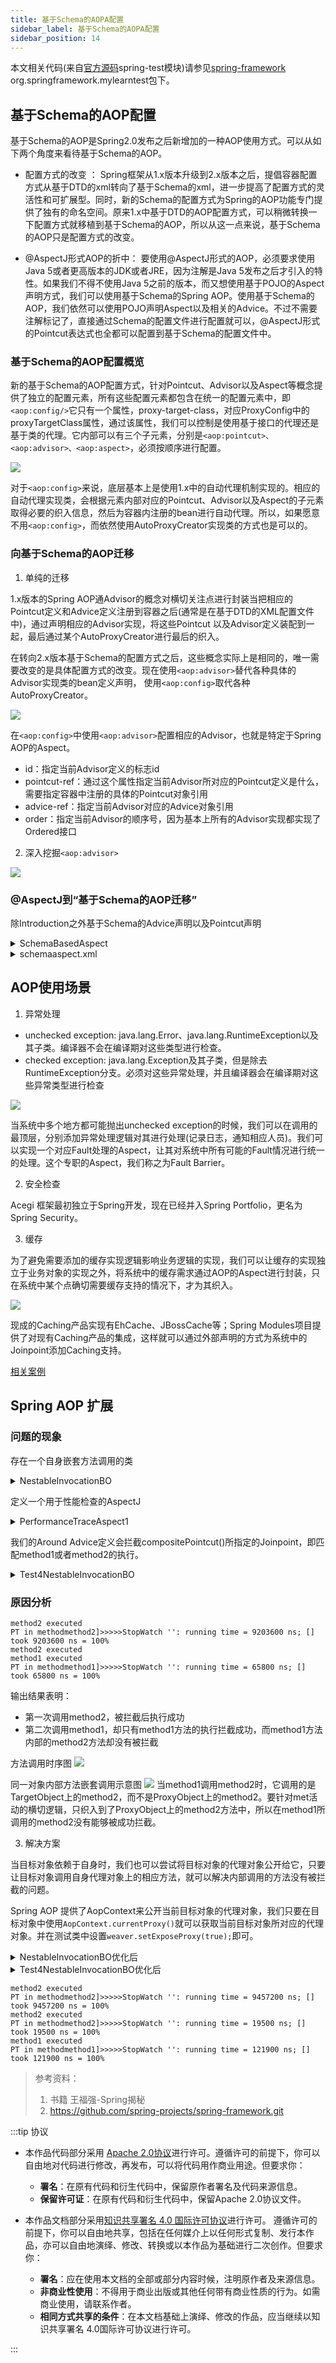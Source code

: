 ```yaml
---
title: 基于Schema的AOPA配置
sidebar_label: 基于Schema的AOPA配置
sidebar_position: 14
---
```


本文相关代码(来自[官方源码](https://github.com/spring-projects/spring-framework.git "官方源码")spring-test模块)请参见[spring-framework](https://github.com/Halcyon666/spring-framework-modified/tree/main/spring-test) org.springframework.mylearntest包下。

## 基于Schema的AOP配置

基于Schema的AOP是Spring2.0发布之后新增加的一种AOP使用方式。可以从如下两个角度来看待基于Schema的AOP。

-   配置方式的改变 ： Spring框架从1.x版本升级到2.x版本之后，提倡容器配置方式从基于DTD的xml转向了基于Schema的xml，进一步提高了配置方式的灵活性和可扩展型。同时，新的Schema的配置方式为Spring的AOP功能专门提供了独有的命名空间。原来1.x中基于DTD的AOP配置方式，可以稍微转换一下配置方式就移植到基于Schema的AOP，所以从这一点来说，基于Schema的AOP只是配置方式的改变。

-   @AspectJ形式AOP的折中： 要使用@AspectJ形式的AOP，必须要求使用Java 5或者更高版本的JDK或者JRE，因为注解是Java 5发布之后才引入的特性。如果我们不得不使用Java 5之前的版本，而又想使用基于POJO的Aspect声明方式，我们可以使用基于Schema的Spring AOP。使用基于Schema的AOP，我们依然可以使用POJO声明Aspect以及相关的Advice。不过不需要注解标记了，直接通过Schema的配置文件进行配置就可以，@AspectJ形式的Pointcut表达式也全都可以配置到基于Schema的配置文件中。

### 基于Schema的AOP配置概览

新的基于Schema的AOP配置方式，针对Pointcut、Advisor以及Aspect等概念提供了独立的配置元素，所有这些配置元素都包含在统一的配置元素中，即`<aop:config/>`它只有一个属性，proxy-target-class，对应ProxyConfig中的proxyTargetClass属性，通过该属性，我们可以控制是使用基于接口的代理还是基于类的代理。它内部可以有三个子元素，分别是`<aop:pointcut>、<aop:advisor>、<aop:aspect>`，必须按顺序进行配置。

![](https://s2.loli.net/2023/07/15/eRbMPO3Cwx1XEyL.png)

对于`<aop:config>`来说，底层基本上是使用1.x中的自动代理机制实现的。相应的自动代理实现类，会根据元素内部对应的Pointcut、Advisor以及Aspect的子元素取得必要的织入信息，然后为容器内注册的bean进行自动代理。所以，如果愿意不用`<aop:config>`，而依然使用AutoProxyCreator实现类的方式也是可以的。

### 向基于Schema的AOP迁移

1.  单纯的迁移

1.x版本的Spring AOP通Advisor的概念对横切关注点进行封装当把相应的Pointcut定义和Advice定义注册到容器之后(通常是在基于DTD的XML配置文件中)，通过声明相应的Advisor实现，将这些Pointcut
以及Advisor定义装配到一起，最后通过某个AutoProxyCreator进行最后的织入。

在转向2.x版本基于Schema的配置方式之后，这些概念实际上是相同的，唯一需要改变的是具体配置方式的改变。现在使用`<aop:advisor>`替代各种具体的Advisor实现类的bean定义声明，
使用`<aop:config>`取代各种AutoProxyCreator。

![](https://s2.loli.net/2023/07/15/HgJbXV8t4Ple9qZ.png)

在`<aop:config>`中使用`<aop:advisor>`配置相应的Advisor，也就是特定于Spring AOP的Aspect。

-   id：指定当前Advisor定义的标志id
-   pointcut-ref：通过这个属性指定当前Advisor所对应的Pointcut定义是什么，需要指定容器中注册的具体的Pointcut对象引用
-   advice-ref：指定当前Advisor对应的Advice对象引用
-   order：指定当前Advisor的顺序号，因为基本上所有的Advisor实现都实现了Ordered接口

2.  深入挖掘`<aop:advisor>`

![](https://s2.loli.net/2023/07/15/ICXHBAMW3c7z61Y.png)

### @AspectJ到“基于Schema的AOP迁移”

除Introduction之外基于Schema的Advice声明以及Pointcut声明

<details>
	<summary>SchemaBasedAspect</summary>

```java
package org.springframework.mylearntest.aop2.schemaapsect;

import org.apache.commons.lang3.exception.ExceptionUtils;
import org.apache.commons.logging.Log;
import org.apache.commons.logging.LogFactory;
import org.aspectj.lang.JoinPoint;
import org.aspectj.lang.ProceedingJoinPoint;
import org.springframework.util.StopWatch;

/**
 * @Author: WhaleFall541
 * @Date: 2020/8/12 21:33
 */
public class SchemaBasedAspect {
	public void method1() {}
	public void method2() {}

	private  final Log logger = LogFactory.getLog(SchemaBasedAspect.class);

	public void doBefore(JoinPoint jp) {
		if (logger.isInfoEnabled()) {
			logger.info("before method {" + jp.getSignature().getName()+"} execution");
		}
	}

	public void doAfterReturning(JoinPoint jp, Object retValue) {
		if (logger.isInfoEnabled()) {
			logger.info("before method {" + jp.getSignature().getName()+"} execution");
			logger.info("with return value: " + retValue);
		}
	}

	public void doAfterThrowing(RuntimeException e) {
		logger.error(ExceptionUtils.getStackTrace(e));
	}

	public void doAfter() {
		logger.warn("release system resources ,etc.");
	}

	// NOTE：第一个参数必须为ProceedingJoinPoint
	public Object doAround(ProceedingJoinPoint pjp) throws Throwable {
		StopWatch watch = new StopWatch();
		try {
			watch.start();
			return pjp.proceed();
		} finally {
			watch.stop();
			if (logger.isInfoEnabled()) {
				logger.info(watch);
			}
		}
	}
}
```

</details>

<details>
	<summary>schemaaspect.xml</summary>

```xml
<?xml version="1.0" encoding="UTF-8"?>
<beans xmlns="http://www.springframework.org/schema/beans"
	   xmlns:xsi="http://www.w3.org/2001/XMLSchema-instance"
	   xmlns:aop="http://www.springframework.org/schema/aop"
	   xsi:schemaLocation=
			   "http://www.springframework.org/schema/beans http://www.springframework.org/schema/beans/spring-beans-2.0.xsd

              	  http://www.springframework.org/schema/aop https://www.springframework.org/schema/aop/spring-aop.xsd">

	<aop:config>
		<aop:aspect id="myAspect" ref="schemaBasedAspect" order="2">
			<aop:pointcut id="privatePointcut" expression="execution(public void *.doSth())"/>
			<aop:before pointcut-ref="privatePointcut" method="doBefore"/>
			<aop:after-returning pointcut-ref="privatePointcut" method="doAfterReturning" returning="retValue"/>
			<aop:after-throwing pointcut-ref="privatePointcut" method="doAfterThrowing" throwing="e"/>
			<aop:after pointcut-ref="privatePointcut" method="doAfter"/>
			<aop:around pointcut-ref="privatePointcut" method="doAround"/>

			<!--			introduction
			types-matching 表示哪些目标对象进行Introduction逻辑织入
			implement-interface 指定新增加的Introduction行为的接口定义类型
			default-impl 指定新增加的Introduction行为的接口定义的默认实现类-->
			<aop:declare-parents types-matching="org.springframework.mylearntest.aop1.weaver.baseoninterface.MockTask"
								 implement-interface="org.springframework.mylearntest.aop1.weaver.proxyfactorybean.ICounter"
								 default-impl="org.springframework.mylearntest.aop1.weaver.proxyfactorybean.CounterImpl"/>
		</aop:aspect>
	</aop:config>


    <bean id="schemaBasedAspect" class="org.springframework.mylearntest.aop2.schemaapsect.SchemaBasedAspect"/>


</beans>
```

</details>

## AOP使用场景

1.  异常处理

-   unchecked exception: java.lang.Error、java.lang.RuntimeException以及其子类。编译器不会在编译期对这些类型进行检查。
-   checked exception: java.lang.Exception及其子类，但是除去RuntimeException分支。必须对这些异常处理，并且编译器会在编译期对这些异常类型进行检查

![](https://s2.loli.net/2023/07/15/bXHyAk8ZaFerdfB.png)

当系统中多个地方都可能抛出unchecked exception的时候，我们可以在调用的最顶层，分别添加异常处理逻辑对其进行处理(记录日志，通知相应人员)。我们可以实现一个对应Fault处理的Aspect，让其对系统中所有可能的Fault情况进行统一的处理。这个专职的Aspect，我们称之为Fault Barrier。

2.  安全检查

Acegi 框架最初独立于Spring开发，现在已经并入Spring Portfolio，更名为Spring Security。

3.  缓存

为了避免需要添加的缓存实现逻辑影响业务逻辑的实现，我们可以让缓存的实现独立于业务对象的实现之外，将系统中的缓存需求通过AOP的Aspect进行封装，只在系统中某个点确切需要缓存支持的情况下，才为其织入。

![](https://s2.loli.net/2023/07/15/dVmx8W5NDYSGL4g.png)

现成的Caching产品实现有EhCache、JBossCache等；Spring Modules项目提供了对现有Caching产品的集成，这样就可以通过外部声明的方式为系统中的Joinpoint添加Caching支持。

[相关案例](https://www.infoworld.com/article/2072722/extending-declarative-caching-services-for-spring.html)

## Spring AOP 扩展

### 问题的现象

存在一个自身嵌套方法调用的类

<details>
	<summary>NestableInvocationBO</summary>

```java
public class NestableInvocationBO {
    public void method1() {
        method2();
        System.out.println("method1 executed");
    }

    public void method2() {
        System.out.println("method2 executed");
    }
}
```

</details>

定义一个用于性能检查的AspectJ

<details>
	<summary>PerformanceTraceAspect1</summary>

```java
@Aspect
public class PerformanceTraceAspect1 {
    private final Log logger = LogFactory.getLog(PerformanceTraceAspect1.class);

    @Pointcut("execution(public void *.method1())")
    public void method1() {}

    @Pointcut("execution(public void *.method2())")
    public void method2() {}

    @Pointcut("method1() || method2()")
    public void compositePointcut() {}

    @Around("compositePointcut()")
    public Object performanceTrace(ProceedingJoinPoint pjp) throws Throwable {
        StopWatch watch = new StopWatch();
        try {
            watch.start();
            return pjp.proceed();
        } finally {
            watch.stop();
            System.out.println("PT in method" + pjp.getSignature().getName() + "]>>>>>" + watch.toString());
            if (logger.isInfoEnabled()) {
                logger.info("PT in method" + pjp.getSignature().getName() + "]>>>>>" + watch.toString());
            }
        }
    }
}
```

</details>

我们的Around Advice定义会拦截compositePointcut()所指定的Joinpoint，即匹配method1或者method2的执行。

<details>
	<summary>Test4NestableInvocationBO</summary>

```java
public class Test4NestableInvocationBO {
    public static void main(String[] args) {
        AspectJProxyFactory weaver = new AspectJProxyFactory(new NestableInvocationBO());
        weaver.setProxyTargetClass(true);
        weaver.addAspect(PerformanceTraceAspect1.class);
        Object proxy = weaver.getProxy();
        ((NestableInvocationBO)proxy).method2();
        ((NestableInvocationBO)proxy).method1();
    }
}
```

</details>

### 原因分析

```log
method2 executed
PT in methodmethod2]>>>>>StopWatch '': running time = 9203600 ns; [] took 9203600 ns = 100%
method2 executed
method1 executed
PT in methodmethod1]>>>>>StopWatch '': running time = 65800 ns; [] took 65800 ns = 100%
```

输出结果表明：

-   第一次调用method2，被拦截后执行成功
-   第二次调用method1，却只有method1方法的执行拦截成功，而method1方法内部的method2方法却没有被拦截

方法调用时序图
![](https://s2.loli.net/2023/07/15/pqer2USxgj7CTnL.png)

同一对象内部方法嵌套调用示意图
![](https://s2.loli.net/2023/07/15/dXsEeAV9ofqGQH8.png)
当method1调用method2时，它调用的是TargetObject上的method2，而不是ProxyObject上的method2。要针对met活动的横切逻辑，只织入到了ProxyObject上的method2方法中，所以在method1所调用的method2没有能够被成功拦截。

3.  解决方案

当目标对象依赖于自身时，我们也可以尝试将目标对象的代理对象公开给它，只要让目标对象调用自身代理对象上的相应方法，就可以解决内部调用的方法没有被拦截的问题。

Spring AOP 提供了AopContext来公开当前目标对象的代理对象，我们只要在目标对象中使用`AopContext.currentProxy()`就可以获取当前目标对象所对应的代理对象。并在测试类中设置`weaver.setExposeProxy(true);`即可。

<details>
	<summary>NestableInvocationBO优化后</summary>

```java
package org.springframework.mylearntest.aop2.aopextends;

import org.springframework.aop.framework.AopContext;

/**
 * @Author: WhaleFall541
 * @Date: 2020/8/14 0:03
 * 统一对象内方法嵌套调用的目标对象示例
 */
public class NestableInvocationBO {
    public void method1() {
        // method2(); // 优化前
        ((NestableInvocationBO)AopContext.currentProxy()).method2();//优化后
        System.out.println("method1 executed");
    }

    public void method2() {
        System.out.println("method2 executed");
    }
}
```

</details>

<details>
	<summary>Test4NestableInvocationBO优化后</summary>

```java
package org.springframework.mylearntest.aop2.aopextends;

import org.springframework.aop.aspectj.annotation.AspectJProxyFactory;

/**
 * @Author: WhaleFall541
 * @Date: 2020/8/14 0:24
 */
public class Test4NestableInvocationBO {
    public static void main(String[] args) {
        AspectJProxyFactory weaver = new AspectJProxyFactory(new NestableInvocationBO());
        weaver.setProxyTargetClass(true);
        // 要使AopContext.currentProxy()生效 需要设置exposeProxy属性为true
        weaver.setExposeProxy(true);
        weaver.addAspect(PerformanceTraceAspect1.class);
        Object proxy = weaver.getProxy();
        ((NestableInvocationBO)proxy).method2();
        ((NestableInvocationBO)proxy).method1();
    }

}
```

</details>

```log
method2 executed
PT in methodmethod2]>>>>>StopWatch '': running time = 9457200 ns; [] took 9457200 ns = 100%
method2 executed
PT in methodmethod2]>>>>>StopWatch '': running time = 19500 ns; [] took 19500 ns = 100%
method1 executed
PT in methodmethod1]>>>>>StopWatch '': running time = 121900 ns; [] took 121900 ns = 100%
```

> 参考资料：
>
> 1.  书籍 王福强-Spring揭秘
> 2.  <https://github.com/spring-projects/spring-framework.git>

:::tip 协议

-   本作品代码部分采用 [Apache 2.0协议](https://www.apache.org/licenses/LICENSE-2.0)进行许可。遵循许可的前提下，你可以自由地对代码进行修改，再发布，可以将代码用作商业用途。但要求你：
    -   **署名**：在原有代码和衍生代码中，保留原作者署名及代码来源信息。
    -   **保留许可证**：在原有代码和衍生代码中，保留Apache 2.0协议文件。

-   本作品文档部分采用[知识共享署名 4.0 国际许可协议](http://creativecommons.org/licenses/by/4.0/)进行许可。 遵循许可的前提下，你可以自由地共享，包括在任何媒介上以任何形式复制、发行本作品，亦可以自由地演绎、修改、转换或以本作品为基础进行二次创作。但要求你：
    -   **署名**：应在使用本文档的全部或部分内容时候，注明原作者及来源信息。
    -   **非商业性使用**：不得用于商业出版或其他任何带有商业性质的行为。如需商业使用，请联系作者。
    -   **相同方式共享的条件**：在本文档基础上演绎、修改的作品，应当继续以知识共享署名 4.0国际许可协议进行许可。

:::
